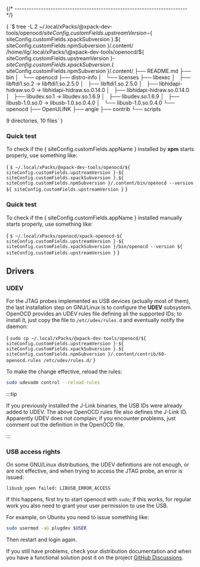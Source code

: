 



{/* ------------------------------------------------------------------------ */}

<AutomatedInstall/>

<CodeBlock language="console"> {
`$ tree -L 2 ~/.local/xPacks/\@xpack-dev-tools/openocd/${ siteConfig.customFields.upstreamVersion }-${ siteConfig.customFields.xpackSubversion }.${ siteConfig.customFields.npmSubversion }/.content/
/home/ilg/.local/xPacks/\@xpack-dev-tools/openocd/${ siteConfig.customFields.upstreamVersion }-${ siteConfig.customFields.xpackSubversion }.${ siteConfig.customFields.npmSubversion }/.content/
├── README.md
├── bin
│   └── openocd
├── distro-info
│   └── licenses
├── libexec
│   ├── libftdi1.so.2 -> libftdi1.so.2.5.0
│   ├── libftdi1.so.2.5.0
│   ├── libhidapi-hidraw.so.0 -> libhidapi-hidraw.so.0.14.0
│   ├── libhidapi-hidraw.so.0.14.0
│   ├── libudev.so.1 -> libudev.so.1.6.9
│   ├── libudev.so.1.6.9
│   ├── libusb-1.0.so.0 -> libusb-1.0.so.0.4.0
│   └── libusb-1.0.so.0.4.0
└── openocd
    ├── OpenULINK
    ├── angie
    ├── contrib
    └── scripts

9 directories, 10 files`
}</CodeBlock>

<AutomatedUninstall/>

### Quick test

To check if the { siteConfig.customFields.appName } installed by **xpm** starts properly, use something like:

<CodeBlock language="console"> {
`$ ~/.local/xPacks/@xpack-dev-tools/openocd/${ siteConfig.customFields.upstreamVersion }-${ siteConfig.customFields.xpackSubversion }.${ siteConfig.customFields.npmSubversion }/.content/bin/openocd --version
${ siteConfig.customFields.upstreamVersion }`
}</CodeBlock>

<ManualInstall/>

<ManualInstallLinux/>

<ManualInstallInfo/>

### Quick test

To check if the { siteConfig.customFields.appName } installed manually starts properly, use something like:

<CodeBlock language="console"> {
`$ ~/.local/xPacks/openocd/xpack-openocd-${ siteConfig.customFields.upstreamVersion }-${ siteConfig.customFields.xpackSubversion }/bin/openocd --version
${ siteConfig.customFields.upstreamVersion }`
}</CodeBlock>

## Drivers

### UDEV

For the JTAG probes implemented as USB devices (actually most of them),
the last installation step on GNU/Linux is to configure the **UDEV**
subsystem. OpenOCD provides an UDEV rules file defining all the
supported IDs; to install it, just copy the file to `/etc/udev/rules.d`
and eventually notify the daemon:

<CodeBlock language="sh"> {
`sudo cp ~/.local/xPacks/@xpack-dev-tools/openocd/${ siteConfig.customFields.upstreamVersion }-${ siteConfig.customFields.xpackSubversion }.${ siteConfig.customFields.npmSubversion }/.content/contrib/60-openocd.rules /etc/udev/rules.d/`
}</CodeBlock>

To make the change effective, reload the rules:

```sh
sudo udevadm control --reload-rules
```

:::tip

If you previously installed the
J-Link binaries, the USB IDs were
already added to UDEV. The above OpenOCD rules file also defines the
J-Link ID. Apparently UDEV does not complain; if you encounter
problems, just comment out the definition in the OpenOCD file.

:::

### USB access rights

On some GNU/Linux distributions, the UDEV definitions are not enough,
or are not effective, and when trying to access the JTAG probe,
an error is issued:

```console
libusb_open failed: LIBUSB_ERROR_ACCESS
```

If this happens, first try to start openocd with `sudo`; if this works,
for regular work you also need to grant your user permission to use the USB.

For example, on Ubuntu you need to issue something like:

```sh
sudo usermod -aG plugdev $USER
```

Then restart and login again.

If you still have problems, check your distribution documentation and
when you have a functional solution post it on the project
[GitHub Discussions](https://github.com/xpack-dev-tools/openocd-xpack/discussions/).
